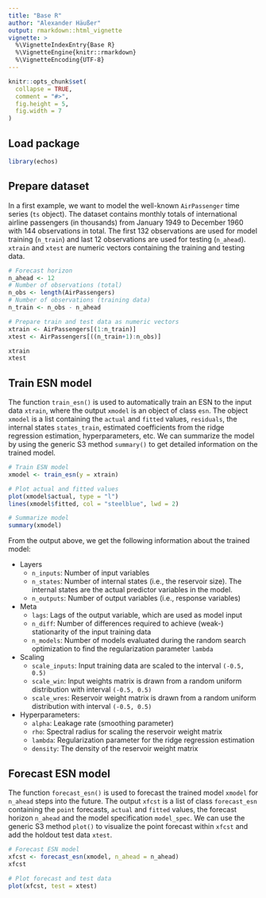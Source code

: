 ```yaml
---
title: "Base R"
author: "Alexander Häußer"
output: rmarkdown::html_vignette
vignette: >
  %\VignetteIndexEntry{Base R}
  %\VignetteEngine{knitr::rmarkdown}
  %\VignetteEncoding{UTF-8}
---
```


```r
knitr::opts_chunk$set(
  collapse = TRUE,
  comment = "#>",
  fig.height = 5,
  fig.width = 7
)
```

## Load package

```r
library(echos)
```

## Prepare dataset

In a first example, we want to model the well-known `AirPassenger` time series (`ts` object). The dataset contains monthly totals of international airline passengers (in thousands) from January 1949 to December 1960 with 144 observations in total. The first 132 observations are used for model training (`n_train`) and last 12 observations are used for testing (`n_ahead`). `xtrain` and `xtest` are numeric vectors containing the training and testing data.

```r
# Forecast horizon
n_ahead <- 12
# Number of observations (total)
n_obs <- length(AirPassengers)
# Number of observations (training data)
n_train <- n_obs - n_ahead

# Prepare train and test data as numeric vectors
xtrain <- AirPassengers[(1:n_train)]
xtest <- AirPassengers[((n_train+1):n_obs)]

xtrain
xtest

```


## Train ESN model

The function `train_esn()` is used to automatically train an ESN to the input data `xtrain`, where the output `xmodel` is an object of class `esn`. The object `xmodel` is a list containing the `actual` and `fitted` values, `residuals`, the internal states `states_train`, estimated coefficients from the ridge regression estimation, hyperparameters, etc. We can summarize the model by using the generic S3 method `summary()` to get detailed information on the trained model.

```r
# Train ESN model
xmodel <- train_esn(y = xtrain)

# Plot actual and fitted values
plot(xmodel$actual, type = "l")
lines(xmodel$fitted, col = "steelblue", lwd = 2)

# Summarize model
summary(xmodel)

```

From the output above, we get the following information about the trained model:

* Layers
  * `n_inputs`: Number of input variables
  * `n_states`: Number of internal states (i.e., the reservoir size). The internal states are the actual predictor variables in the model.
  * `n_outputs`: Number of output variables (i.e., response variables)
* Meta
  * `lags`: Lags of the output variable, which are used as model input
  * `n_diff`: Number of differences required to achieve (weak-) stationarity of the input training data
  * `n_models`: Number of models evaluated during the random search optimization to find the regularization parameter `lambda`
* Scaling
  * `scale_inputs`: Input training data are scaled to the interval `(-0.5, 0.5)`
  * `scale_win`: Input weights matrix is drawn from a random uniform distribution with interval `(-0.5, 0.5)`
  * `scale_wres`: Reservoir weight matrix is drawn from a random uniform distribution with interval `(-0.5, 0.5)`
* Hyperparameters:
  * `alpha`: Leakage rate (smoothing parameter)
  * `rho`: Spectral radius for scaling the reservoir weight matrix
  * `lambda`: Regularization parameter for the ridge regression estimation
  * `density`: The density of the reservoir weight matrix


## Forecast ESN model

The function `forecast_esn()` is used to forecast the trained model `xmodel` for `n_ahead` steps into the future. The output `xfcst` is a list of class `forecast_esn` containing the `point` forecasts, `actual` and `fitted` values, the forecast horizon `n_ahead` and the model specification `model_spec`. We can use the generic S3 method `plot()` to visualize the point forecast within `xfcst` and add the holdout test data `xtest`.

```r
# Forecast ESN model
xfcst <- forecast_esn(xmodel, n_ahead = n_ahead)
xfcst

# Plot forecast and test data
plot(xfcst, test = xtest)

```

